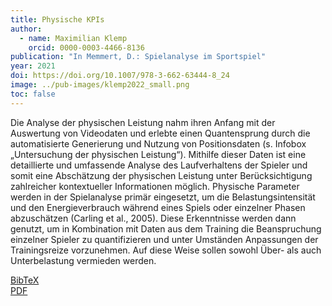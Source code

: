 ```yaml
---
title: Physische KPIs
author:
  - name: Maximilian Klemp
    orcid: 0000-0003-4466-8136
publication: "In Memmert, D.: Spielanalyse im Sportspiel"
year: 2021
doi: https://doi.org/10.1007/978-3-662-63444-8_24
image: ../pub-images/klemp2022_small.png
toc: false
---
```


Die Analyse der physischen Leistung nahm ihren Anfang mit der Auswertung von Videodaten und erlebte einen Quantensprung durch die automatisierte Generierung und Nutzung von Positionsdaten (s. Infobox „Untersuchung der physischen Leistung“). Mithilfe dieser Daten ist eine detaillierte und umfassende Analyse des Laufverhaltens der Spieler und somit eine Abschätzung der physischen Leistung unter Berücksichtigung zahlreicher kontextueller Informationen möglich. Physische Parameter werden in der Spielanalyse primär eingesetzt, um die Belastungsintensität und den Energieverbrauch während eines Spiels oder einzelner Phasen abzuschätzen (Carling et al., 2005). Diese Erkenntnisse werden dann genutzt, um in Kombination mit Daten aus dem Training die Beanspruchung einzelner Spieler zu quantifizieren und unter Umständen Anpassungen der Trainingsreize vorzunehmen. Auf diese Weise sollen sowohl Über- als auch Unterbelastung vermieden werden.

[BibTeX](download/klemp2022.bib)  
[PDF](download/klemp2022.pdf)